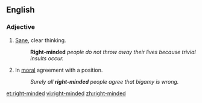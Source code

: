 ==English==

===Adjective===
{{en-adj}}

#[[sane|Sane]], clear thinking.
#:'''Right-minded''' ''people do not throw away their lives because trivial insults occur.''
#In [[moral]] agreement with a position.
#:''Surely all '''right-minded''' people agree that bigamy is wrong.''

[[et:right-minded]]
[[vi:right-minded]]
[[zh:right-minded]]